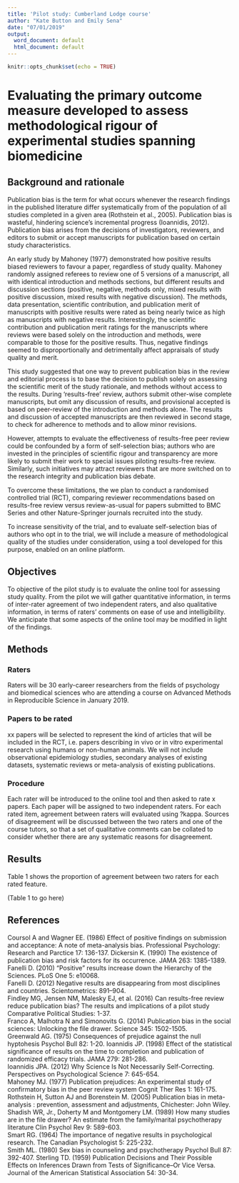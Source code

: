 ```yaml
---
title: 'Pilot study: Cumberland Lodge course'
author: "Kate Button and Emily Sena"
date: "07/01/2019"
output:
  word_document: default
  html_document: default
---
```


```r
knitr::opts_chunk$set(echo = TRUE)
```


# Evaluating the primary outcome measure developed to assess methodological rigour of experimental studies spanning biomedicine

## Background and rationale 
Publication bias is the term for what occurs whenever the research findings in the published literature differ systematically from of the population of all studies completed in a given area (Rothstein et al., 2005). Publication bias is wasteful, hindering science’s incremental progress (Ioannidis, 2012). Publication bias arises from the decisions of investigators, reviewers, and editors to submit or accept manuscripts for publication based on certain study characteristics. 

An early study by Mahoney (1977) demonstrated how positive results biased reviewers to favour a paper, regardless of study quality. Mahoney randomly assigned referees to review one of 5 versions of a manuscript, all with identical introduction and methods sections, but different results and discussion sections (positive, negative, methods only, mixed results with positive discussion, mixed results with negative discussion). The methods, data presentation, scientific contribution, and publication merit of manuscripts with positive results were rated as being nearly twice as high as manuscripts with negative results. Interestingly, the scientific contribution and publication merit ratings for the manuscripts where reviews were based solely on the introduction and methods, were comparable to those for the positive results. Thus, negative findings seemed to disproportionally and detrimentally affect appraisals of study quality and merit.  
  
This study suggested that one way to prevent publication bias in the review and editorial process is to base the decision to publish solely on assessing the scientific merit of the study rationale, and methods without access to the results. During ‘results-free’ review, authors submit other-wise complete manuscripts, but omit any discussion of results, and provisional accepted is based on peer-review of the introduction and methods alone. The results and discussion of accepted manuscripts are then reviewed in second stage, to check for adherence to methods and to allow minor revisions.  
  
However, attempts to evaluate the effectiveness of results-free peer review could be confounded by a form of self-selection bias; authors who are invested in the principles of scientific rigour and transparency are more likely to submit their work to special issues piloting results-free review. Similarly, such initiatives may attract reviewers that are more switched on to the research integrity and publication bias debate.  

To overcome these limitations, the we plan to conduct a randomised controlled trial (RCT), comparing reviewer recommendations based on results-free review versus review-as-usual for papers submitted to BMC Series and other Nature-Springer journals recruited into the study. 

To increase sensitivity of the trial, and to evaluate self-selection bias of authors who opt in to the trial, we will include a measure of methodological quality of the studies under consideration, using a tool developed for this purpose, enabled on an online platform. 
  
## Objectives  

To objective of the pilot study is to evaluate the online tool for assessing study quality. From the pilot we will gather quantitative information, in terms of inter-rater agreement of two independent raters, and also qualitative information, in terms of raters' comments on ease of use and intelligibility. We anticipate that some aspects of the online tool may be modified in light of the findings.  

## Methods

### Raters
Raters will be 30 early-career researchers from the fields of psychology and biomedical sciences who are attending a course on Advanced Methods in Reproducible Science in January 2019.

### Papers to be rated  

xx papers will be selected to represent the kind of articles that will be included in the RCT, i.e. papers describing in vivo or in vitro experimental research using humans or non-human animals. We will not include observational epidemiology studies, secondary analyses of existing datasets, systematic reviews or meta-analysis of existing publications.  
  
### Procedure 
 
Each rater will be introduced to the online tool and then asked to rate x papers. Each paper will be assigned to two independent raters. For each rated item, agreement between raters will evaluated using ?kappa. Sources of disagreement will be discussed between the two raters and one of the course tutors, so that a set of qualitative comments can be collated to consider whether there are any systematic reasons for disagreement. 

  
## Results  
Table 1 shows the proportion of agreement between two raters for each rated feature. 

(Table 1 to go here)

## References
Coursol A and Wagner EE. (1986) Effect of positive findings on submission and acceptance: A note of meta-analysis bias. Professional Psychology: Research and Parctice 17: 136-137. 
Dickersin K. (1990) The existence of publication bias and risk factors for its occurrence. JAMA 263: 1385-1389.  
Fanelli D. (2010) "Positive" results increase down the Hierarchy of the Sciences. PLoS One 5: e10068.  
Fanelli D. (2012) Negative results are disappearing from most disciplines and countries. Scientometrics: 891–904.  
Findley MG, Jensen NM, Malesky EJ, et al. (2016) Can results-free review reduce publication bias? The results and implications of a pilot study Comparative Political Studies: 1-37.  
Franco A, Malhotra N and Simonovits G. (2014) Publication bias in the social sciences: Unlocking the file drawer. Science 345: 1502-1505.  
Greenwald AG. (1975) Consequences of prejudice against the null hyptohesis Psychol Bull 82: 1-20. 
Ioannidis JP. (1998) Effect of the statistical significance of results on the time to completion and publication of randomized efficacy trials. JAMA 279: 281-286.  
Ioannidis JPA. (2012) Why Science Is Not Necessarily Self-Correcting. Perspectives on Psychological Science 7: 645-654.  
Mahoney MJ. (1977) Publication prejudices: An experimental study of confirmatory bias in the peer review system Cognit Ther Res 1: 161-175.  
Rothstein H, Sutton AJ and Borenstein M. (2005) Publication bias in meta-analysis : prevention, assessment and adjustments, Chichester: John Wiley.
Shadish WR, Jr., Doherty M and Montgomery LM. (1989) How many studies are in the file drawer? An estimate from the family/marital psychotherapy literature Clin Psychol Rev 9: 589-603.  
Smart RG. (1964) The importance of negative results in psychological research. The Canadian Psychologist 5: 225-232.  
Smith ML. (1980) Sex bias in counseling and psychotherapy Psychol Bull 87: 392-407. 
Sterling TD. (1959) Publication Decisions and Their Possible Effects on Inferences Drawn from Tests of Significance--Or Vice Versa. Journal of the American Statistical Association 54: 30-34.  

